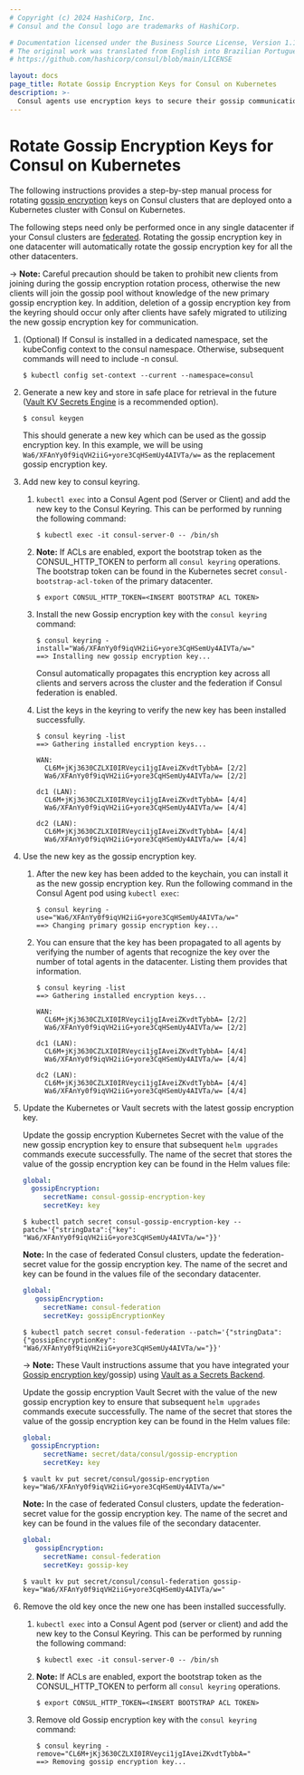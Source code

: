 ```yaml
---
# Copyright (c) 2024 HashiCorp, Inc.
# Consul and the Consul logo are trademarks of HashiCorp.

# Documentation licensed under the Business Source License, Version 1.1.
# The original work was translated from English into Brazilian Portuguese.
# https://github.com/hashicorp/consul/blob/main/LICENSE

layout: docs
page_title: Rotate Gossip Encryption Keys for Consul on Kubernetes
description: >-
  Consul agents use encryption keys to secure their gossip communication, and you must rotate the keys periodically to maintain network security. Learn how to use `keygen` and `keyring` commands to rotate keys for agents on k8s clusters.
---
```


# Rotate Gossip Encryption Keys for Consul on Kubernetes

The following instructions provides a step-by-step manual process for rotating [gossip encryption](/consul/docs/security/encryption#gossip-encryption) keys on Consul clusters that are deployed onto a Kubernetes cluster with Consul on Kubernetes.

The following steps need only be performed once in any single datacenter if your Consul clusters are [federated](/consul/docs/east-west/wan-federation/k8s). Rotating the gossip encryption key in one datacenter will automatically rotate the gossip encryption key for all the other datacenters.

-> **Note:** Careful precaution should be taken to prohibit new clients from joining during the gossip encryption rotation process, otherwise the new clients will join the gossip pool without knowledge of the new primary gossip encryption key. In addition, deletion of a gossip encryption key from the keyring should occur only after clients have safely migrated to utilizing the new gossip encryption key for communication.

1. (Optional) If Consul is installed in a dedicated namespace, set the kubeConfig context to the consul namespace. Otherwise, subsequent commands will need to include -n consul.

    ```shell-session
    $ kubectl config set-context --current --namespace=consul
    ```
1. Generate a new key and store in safe place for retrieval in the future ([Vault KV Secrets Engine](/vault/docs/secrets/kv/kv-v2#usage) is a recommended option).

    ```shell-session
    $ consul keygen
    ```

    This should generate a new key which can be used as the gossip encryption key. In this example, we will be using
    `Wa6/XFAnYy0f9iqVH2iiG+yore3CqHSemUy4AIVTa/w=` as the replacement gossip encryption key.

1. Add new key to consul keyring.

    1. `kubectl exec` into a Consul Agent pod (Server or Client) and add the new key to the Consul Keyring. This can be performed by running the following command:

        ```shell-session
        $ kubectl exec -it consul-server-0 -- /bin/sh
        ```

    1. **Note:** If ACLs are enabled, export the bootstrap token as the CONSUL_HTTP_TOKEN to perform all `consul keyring` operations. The bootstrap token can be found in the Kubernetes secret `consul-bootstrap-acl-token` of the primary datacenter.

        ```shell-session
        $ export CONSUL_HTTP_TOKEN=<INSERT BOOTSTRAP ACL TOKEN>
        ```

    1. Install the new Gossip encryption key with the `consul keyring` command:

        ```shell-session
        $ consul keyring -install="Wa6/XFAnYy0f9iqVH2iiG+yore3CqHSemUy4AIVTa/w="
        ==> Installing new gossip encryption key...
        ```
        Consul automatically propagates this encryption key across all clients and servers across the cluster and the federation if Consul federation is enabled.

    1. List the keys in the keyring to verify the new key has been installed successfully.

        ```shell-session
        $ consul keyring -list
        ==> Gathering installed encryption keys...

        WAN:
          CL6M+jKj3630CZLXI0IRVeyci1jgIAveiZKvdtTybbA= [2/2]
          Wa6/XFAnYy0f9iqVH2iiG+yore3CqHSemUy4AIVTa/w= [2/2]

        dc1 (LAN):
          CL6M+jKj3630CZLXI0IRVeyci1jgIAveiZKvdtTybbA= [4/4]
          Wa6/XFAnYy0f9iqVH2iiG+yore3CqHSemUy4AIVTa/w= [4/4]

        dc2 (LAN):
          CL6M+jKj3630CZLXI0IRVeyci1jgIAveiZKvdtTybbA= [4/4]
          Wa6/XFAnYy0f9iqVH2iiG+yore3CqHSemUy4AIVTa/w= [4/4]
        ```

1. Use the new key as the gossip encryption key.

    1. After the new key has been added to the keychain, you can install it as the new gossip encryption key. Run the following command in the Consul Agent pod using `kubectl exec`:

        ```shell-session
        $ consul keyring -use="Wa6/XFAnYy0f9iqVH2iiG+yore3CqHSemUy4AIVTa/w="
        ==> Changing primary gossip encryption key...
        ```

    1. You can ensure that the key has been propagated to all agents by verifying the number of agents that recognize the key over the number of total agents in the datacenter. Listing them provides that information.

        ```shell-session
        $ consul keyring -list
        ==> Gathering installed encryption keys...

        WAN:
          CL6M+jKj3630CZLXI0IRVeyci1jgIAveiZKvdtTybbA= [2/2]
          Wa6/XFAnYy0f9iqVH2iiG+yore3CqHSemUy4AIVTa/w= [2/2]

        dc1 (LAN):
          CL6M+jKj3630CZLXI0IRVeyci1jgIAveiZKvdtTybbA= [4/4]
          Wa6/XFAnYy0f9iqVH2iiG+yore3CqHSemUy4AIVTa/w= [4/4]

        dc2 (LAN):
          CL6M+jKj3630CZLXI0IRVeyci1jgIAveiZKvdtTybbA= [4/4]
          Wa6/XFAnYy0f9iqVH2iiG+yore3CqHSemUy4AIVTa/w= [4/4]
        ```

1. Update the Kubernetes or Vault secrets with the latest gossip encryption key.
    <Tabs>
    <Tab heading="Kubernetes">

    Update the gossip encryption Kubernetes Secret with the value of the new gossip encryption key to ensure that subsequent `helm upgrades` commands execute successfully.
    The name of the secret that stores the value of the gossip encryption key can be found in the Helm values file:
    ```yaml
    global:
      gossipEncryption:
         secretName: consul-gossip-encryption-key
         secretKey: key
    ```

    ```shell-session
    $ kubectl patch secret consul-gossip-encryption-key --patch='{"stringData":{"key": "Wa6/XFAnYy0f9iqVH2iiG+yore3CqHSemUy4AIVTa/w="}}'
    ```

    **Note:** In the case of federated Consul clusters, update the federation-secret value for the gossip encryption key. The name of the secret and key can be found in the values file of the secondary datacenter.

    ```yaml
    global:
       gossipEncryption:
         secretName: consul-federation
         secretKey: gossipEncryptionKey
    ```

    ```shell-session
    $ kubectl patch secret consul-federation --patch='{"stringData":{"gossipEncryptionKey": "Wa6/XFAnYy0f9iqVH2iiG+yore3CqHSemUy4AIVTa/w="}}'
    ```
    </Tab>
    <Tab heading="Vault">

    -> **Note:** These Vault instructions assume that you have integrated your [Gossip encryption key](/consul/docs/deploy/server/k8s/vault/data/gossip-key)/gossip) using [Vault as a Secrets Backend](/consul/docs/deploy/server/k8s/vault).

    Update the gossip encryption Vault Secret with the value of the new gossip encryption key to ensure that subsequent `helm upgrades` commands execute successfully.
    The name of the secret that stores the value of the gossip encryption key can be found in the Helm values file:
    ```yaml
    global:
      gossipEncryption:
         secretName: secret/data/consul/gossip-encryption
         secretKey: key
    ```

    ```shell-session
    $ vault kv put secret/consul/gossip-encryption key="Wa6/XFAnYy0f9iqVH2iiG+yore3CqHSemUy4AIVTa/w="
    ```

    **Note:** In the case of federated Consul clusters, update the federation-secret value for the gossip encryption key. The name of the secret and key can be found in the values file of the secondary datacenter.

    ```yaml
    global:
       gossipEncryption:
         secretName: consul-federation
         secretKey: gossip-key
    ```

    ```shell-session
    $ vault kv put secret/consul/consul-federation gossip-key="Wa6/XFAnYy0f9iqVH2iiG+yore3CqHSemUy4AIVTa/w="
    ```
    </Tab>
    </Tabs>

1. Remove the old key once the new one has been installed successfully.

    1. `kubectl exec` into a Consul Agent pod (server or client) and add the new key to the Consul Keyring. This can be performed by running the following command:
        ```shell-session
        $ kubectl exec -it consul-server-0 -- /bin/sh
        ```
    1. **Note:** If ACLs are enabled, export the bootstrap token as the CONSUL_HTTP_TOKEN to perform all `consul keyring` operations.

        ```shell-session
        $ export CONSUL_HTTP_TOKEN=<INSERT BOOTSTRAP ACL TOKEN>
        ```
    1. Remove old Gossip encryption key with the `consul keyring` command:
        ```shell-session
        $ consul keyring -remove="CL6M+jKj3630CZLXI0IRVeyci1jgIAveiZKvdtTybbA="
        ==> Removing gossip encryption key...
        ```
